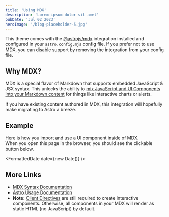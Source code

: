 ```yaml
---
title: 'Using MDX'
description: 'Lorem ipsum dolor sit amet'
pubDate: 'Jul 02 2023'
heroImage: '/blog-placeholder-5.jpg'
---
```


This theme comes with the [@astrojs/mdx](https://docs.astro.build/en/guides/integrations-guide/mdx/)
integration installed and configured in your `astro.config.mjs` config file. If you prefer not to
use MDX, you can disable support by removing the integration from your config file.

## Why MDX?

MDX is a special flavor of Markdown that supports embedded JavaScript & JSX syntax. This unlocks the
ability to
[mix JavaScript and UI Components into your Markdown content](https://docs.astro.build/en/guides/markdown-content/#mdx-features)
for things like interactive charts or alerts.

If you have existing content authored in MDX, this integration will hopefully make migrating to
Astro a breeze.

## Example

Here is how you import and use a UI component inside of MDX.  
When you open this page in the browser, you should see the clickable button below.


<FormattedDate date={new Date()} />

## More Links

- [MDX Syntax Documentation](https://mdxjs.com/docs/what-is-mdx)
- [Astro Usage Documentation](https://docs.astro.build/en/guides/markdown-content/#markdown-and-mdx-pages)
- **Note:**
  [Client Directives](https://docs.astro.build/en/reference/directives-reference/#client-directives)
  are still required to create interactive components. Otherwise, all components in your MDX will
  render as static HTML (no JavaScript) by default.
